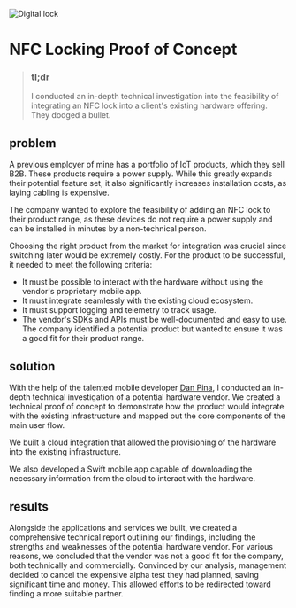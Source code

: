 
<Image
  src={lock}
  alt="Digital lock"
  className="object-cover aspect-video"
  priority
/>

# NFC Locking Proof of Concept

>### tl;dr
>I conducted an in-depth technical investigation into the feasibility of integrating an NFC lock into a client's existing hardware offering. They dodged a bullet.

## problem
A previous employer of mine has a portfolio of IoT products, which they sell B2B. These products require a power supply. While this greatly expands their potential feature set, it also significantly increases installation costs, as laying cabling is expensive.

The company wanted to explore the feasibility of adding an NFC lock to their product range, as these devices do not require a power supply and can be installed in minutes by a non-technical person.

Choosing the right product from the market for integration was crucial since switching later would be extremely costly.
For the product to be successful, it needed to meet the following criteria:
- It must be possible to interact with the hardware without using the vendor's proprietary mobile app.
- It must integrate seamlessly with the existing cloud ecosystem.
- It must support logging and telemetry to track usage.
- The vendor's SDKs and APIs must be well-documented and easy to use.
The company identified a potential product but wanted to ensure it was a good fit for their product range.

## solution
With the help of the talented mobile developer [Dan Pina](https://duclearc.com), I conducted an in-depth technical investigation of a potential hardware vendor. We created a technical proof of concept to demonstrate how the product would integrate with the existing infrastructure and mapped out the core components of the main user flow.

We built a cloud integration that allowed the provisioning of the hardware into the existing infrastructure.

We also developed a Swift mobile app capable of downloading the necessary information from the cloud to interact with the hardware.

## results
Alongside the applications and services we built, we created a comprehensive technical report outlining our findings, including the strengths and weaknesses of the potential hardware vendor.
For various reasons, we concluded that the vendor was not a good fit for the company, both technically and commercially. Convinced by our analysis, management decided to cancel the expensive alpha test they had planned, saving significant time and money. This allowed efforts to be redirected toward finding a more suitable partner.

<ContactBanner />
<BlogNav 
  previous={{ title: "Installation planning application", slug: "/case-studies/planning-environment" }} 
  next={{ title: "Metadata ingestion service", slug: "/case-studies/metadata-ingestion-service" }}
/>
